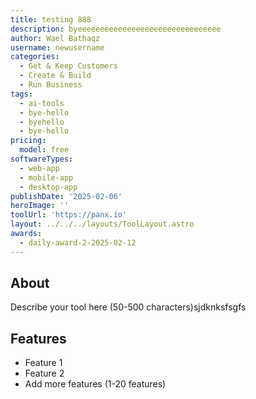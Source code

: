 ```yaml
---
title: testing 888
description: byeeeeeeeeeeeeeeeeeeeeeeeeeeeeeeee
author: Wael Bathaqz
username: newusername
categories:
  - Get & Keep Customers
  - Create & Build
  - Run Business
tags:
  - ai-tools
  - bye-hello
  - byehello
  - bye-hello
pricing:
  model: free
softwareTypes:
  - web-app
  - mobile-app
  - desktop-app
publishDate: '2025-02-06'
heroImage: ''
toolUrl: 'https://panx.io'
layout: ../../../layouts/ToolLayout.astro
awards:
  - daily-award-2-2025-02-12
---
```

## About
Describe your tool here (50-500 characters)sjdknksfsgfs

## Features
- Feature 1
- Feature 2
- Add more features (1-20 features)

